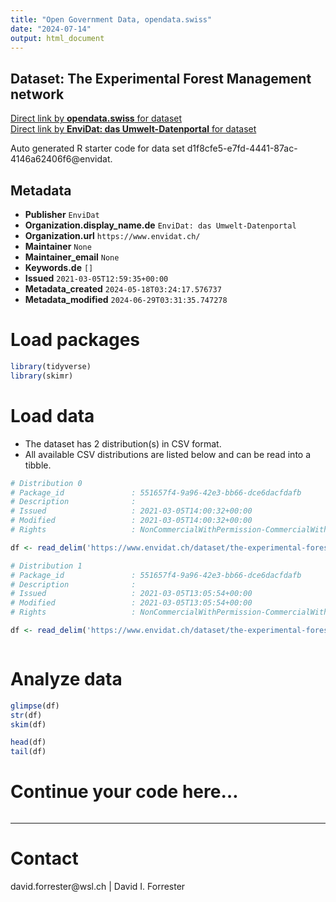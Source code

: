 ```yaml
---
title: "Open Government Data, opendata.swiss"
date: "2024-07-14"
output: html_document
---
```


## Dataset: The Experimental Forest Management network



[Direct link by **opendata.swiss** for dataset](https://opendata.swiss/de/dataset/the-experimental-forest-management-network)<br>
[Direct link by **EnviDat: das Umwelt-Datenportal** for dataset](https://www.envidat.ch/#/metadata/the-experimental-forest-management-network)

Auto generated R starter code for data set d1f8cfe5-e7fd-4441-87ac-4146a62406f6@envidat.

## Metadata

- **Publisher** `EnviDat`
- **Organization.display_name.de** `EnviDat: das Umwelt-Datenportal`
- **Organization.url** `https://www.envidat.ch/`
- **Maintainer** `None`
- **Maintainer_email** `None`
- **Keywords.de** `[]`
- **Issued** `2021-03-05T12:59:35+00:00`
- **Metadata_created** `2024-05-18T03:24:17.576737`
- **Metadata_modified** `2024-06-29T03:31:35.747278`


# Load packages

```r

library(tidyverse)
library(skimr)

```

# Load data

-   The dataset has 2 distribution(s) in CSV format.
-   All available CSV distributions are listed below and can be read into a tibble.

```r

# Distribution 0
# Package_id               : 551657f4-9a96-42e3-bb66-dce6dacfdafb
# Description              : 
# Issued                   : 2021-03-05T14:00:32+00:00
# Modified                 : 2021-03-05T14:00:32+00:00
# Rights                   : NonCommercialWithPermission-CommercialWithPermission-ReferenceRequired

df <- read_delim('https://www.envidat.ch/dataset/the-experimental-forest-management-network/resource/94fbacb0-5d05-4ad3-a0fd-394e766b329e')

# Distribution 1
# Package_id               : 551657f4-9a96-42e3-bb66-dce6dacfdafb
# Description              : 
# Issued                   : 2021-03-05T13:05:54+00:00
# Modified                 : 2021-03-05T13:05:54+00:00
# Rights                   : NonCommercialWithPermission-CommercialWithPermission-ReferenceRequired

df <- read_delim('https://www.envidat.ch/dataset/the-experimental-forest-management-network/resource/814d269c-1471-4927-8f9d-fe140db0886b')



```

# Analyze data

```r

glimpse(df)
str(df)
skim(df)

head(df)
tail(df)

```

# Continue your code here...

```r

```

------------------------------------------------------------------------

# Contact

david.forrester@wsl.ch | David I. Forrester
